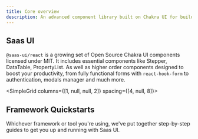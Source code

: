 ```yaml
---
title: Core overview
description: An advanced component library built on Chakra UI for building high quality SaaS products at speed.
---
```


## Saas UI

`@saas-ui/react` is a growing set of Open Source Chakra UI components licensed under MIT.
It includes essential components like Stepper, DataTable, PropertyList. As well as higher order components designed to boost your productivity,
from fully functional forms with `react-hook-form` to authentication, modals manager and much more.

<SimpleGrid columns={[1, null, null, 2]} spacing={[4, null, 8]}>
  <QuickLink
    href="/docs/getting-started"
    width="100%"
    mt="8"
    title="Quickstarts"
    description="Get started quickly with Saas UI."
    label="Get started"
  />
  <QuickLink
    href="/docs/components"
    width="100%"
    mt="8"
    title="Components"
    description="Browse all Saas UI components."
    label="Get started"
  />
  <QuickLink
    href="https://roadmap.saas-ui.dev/roadmap"
    title="Roadmap"
    description="Feature requests and public roadmap."
    label="View roadmap"
  />
</SimpleGrid>

## Framework Quickstarts

Whichever framework or tool you're using, we've put together step-by-step guides
to get you up and running with Saas UI.

<FrameworkLinks />
